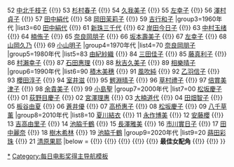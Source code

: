{{Navbox
|name=每日電影獎最佳女配角
|state=collapsed
|title=[[每日電影獎|{{white|每日電影獎}}]]最佳女配角
|basestyle=background-color:#144159;color:white;

|group1=1940年代
|list1=49 [[木暮實千代]]
|group2=1950年代
|list2=51 [[田村秋子]] {{!}} 52 [[中北千枝子]] {{!}} 53 [[杉村春子]] {{!}} 54 [[久我美子]] {{!}} 55 [[左幸子]] {{!}} 56 [[澤村貞子]] {{!}} 57 [[田中絹代]] {{!}} 58 [[岡田茉莉子]] {{!}} 59 [[吉行和子]]
|group3=1960年代
|list3=60 [[田中絹代]] {{!}} 61 [[新珠三千代]] {{!}} 62 [[岸田今日子]] {{!}} 63 [[中村玉绪]] {{!}} 64 [[楠侑子]] {{!}} 65 [[奈良岡朋子]] {{!}} 66 [[坂本壽美子]] {{!}} 67 [[左幸子]] {{!}} 68 [[山岡久乃]] {{!}} 69 [[小山明子]]
|group4=1970年代
|list4=70 [[奈良岡朋子]]
|group5=1980年代
|list5=83 [[由紀紗織]] {{!}} 84 [[三田佳子]] {{!}} 85 [[藤真利子]] {{!}} 86 [[村瀨幸子]] {{!}} 87 [[石田惠理]] {{!}} 88 [[秋吉久美子]] {{!}} 89 [[相樂晴子]]
|group6=1990年代
|list6=90 [[積木美穗]] {{!}} 91 [[風吹純]] {{!}} 92 [[乙羽信子]] {{!}} 93 [[櫻田淳子]] {{!}} 94 [[室井滋]] {{!}} 95 [[鰐淵晴子]] {{!}} 96 [[草村禮子]] {{!}} 97 [[倍賞美津子]] {{!}} 98 [[余貴美子]] {{!}} 99 [[小島聖]]
|group7=2000年代
|list7=00 [[松坂慶子]] {{!}} 01 [[荻野目慶子]] {{!}} 02 [[宮澤理惠]] {{!}} 03 [[大楠道代]] {{!}} 04 [[田畑智子]] {{!}} 05 [[板谷由夏]] {{!}} 06 [[蒼井優]] {{!}} 07 [[高桥惠子]] {{!}} 08 [[松坂慶子]] {{!}} 09 [[八千草薰]]
|group8=2010年代
|list8=10 [[夏川結衣]] {{!}} 11 [[永作博美]] {{!}} 12 [[安藤櫻]] {{!}} 13 [[吉高由里子]] {{!}} 14 [[池脇千鶴]] {{!}} 15 [[长泽雅美|長澤雅美]] {{!}} 16 [[市川實日子]] {{!}} 17 [[田中麗奈 (演員)|田中麗奈]] {{!}} 18 [[樹木希林]] {{!}} 19 [[池脇千鶴]]
|group9=2020年代
|list9=20 [[蒔田彩珠]] {{!}} 21 [[清原果耶]]
|below = [[:Template:每日電影獎日本電影大獎|{{white|日本電影大獎}}]] {{!}} [[:Template:每日電影獎最佳導演|{{white|最佳導演}}]] {{!}} [[:Template:每日電影獎最佳男主角|{{white|最佳男主角}}]] {{!}} [[:Template:每日電影獎最佳女主角|{{white|最佳女主角}}]] {{!}} [[:Template:每日電影獎最佳男配角|{{white|最佳男配角}}]] {{!}} '''最佳女配角''' {{!}} [[:Template:每日電影獎最佳新人|{{white|最佳新人}}]] {{!}} [[:Template:田中絹代獎|{{white|田中絹代獎}}]]
}}<noinclude>
{{collapsible option}}
[[Category:每日電影獎最佳女配角得主|*]]
[[Category:每日电影奖得主导航模板]]
</noinclude>